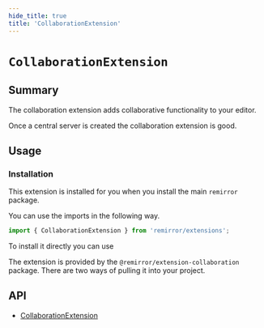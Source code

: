 ```yaml
---
hide_title: true
title: 'CollaborationExtension'
---
```


# `CollaborationExtension`

## Summary

The collaboration extension adds collaborative functionality to your editor.

Once a central server is created the collaboration extension is good.

## Usage

### Installation

This extension is installed for you when you install the main `remirror` package.

You can use the imports in the following way.

```ts
import { CollaborationExtension } from 'remirror/extensions';
```

To install it directly you can use

The extension is provided by the `@remirror/extension-collaboration` package. There are two ways of pulling it into your project.

## API

- [CollaborationExtension](../api/extension-collaboration)
